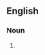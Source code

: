 ==English==

===Noun===
{{en-noun|?}}

# {{lb|en|rare}} {{alternative spelling of|life of Riley|lang=en}}